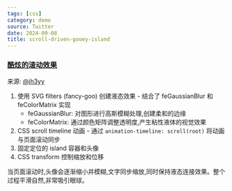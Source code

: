 ```yaml
---
tags: [css]
category: demo
source: Twitter
date: 2024-09-08
title: scroll-driven-gooey-island
---
```


### [酷炫的滚动效果](https://codepen.io/jh3y/pen/RwzWOqM)

来源: [@jh3yy](https://x.com/jh3yy/status/1813319007048470840)

<DemoLoader demoPath="scroll-driven-gooey-island" />

1. 使用 SVG filters (fancy-goo) 创建液态效果 - 结合了 feGaussianBlur 和 feColorMatrix 实现
   - feGaussianBlur: 对图形进行高斯模糊处理,创建柔和的边缘
   - feColorMatrix: 通过颜色矩阵调整透明度,产生粘性液体的视觉效果
2. CSS scroll timeline 动画 - 通过 `animation-timeline: scroll(root)` 将动画与页面滚动同步
3. 固定定位的 island 容器和头像
4. CSS transform 控制缩放和位移

当页面滚动时,头像会逐渐缩小并模糊,文字同步缩放,同时保持液态连接效果。整个过程平滑自然,非常吸引眼球。
